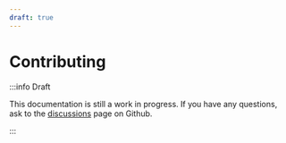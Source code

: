 ```yaml
---
draft: true
---
```


# Contributing

:::info Draft

This documentation is still a work in progress. If you have any questions, ask to the [discussions](https://github.com/gpbl/react-day-picker/discussions) page on Github.

:::
